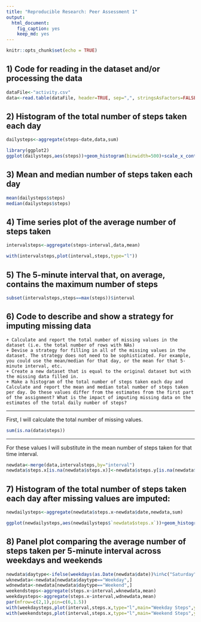 ```yaml
---
title: "Reproducible Research: Peer Assessment 1"
output: 
  html_document:
    fig_caption: yes
    keep_md: yes
---
```


```r
knitr::opts_chunk$set(echo = TRUE)
```

## 1) Code for reading in the dataset and/or processing the data

```r
dataFile<-"activity.csv"
data<-read.table(dataFile, header=TRUE, sep=",", stringsAsFactors=FALSE, dec=".")
```

## 2) Histogram of the total number of steps taken each day

```r
dailysteps<-aggregate(steps~date,data,sum)
```

```r
library(ggplot2)
ggplot(dailysteps,aes(steps))+geom_histogram(binwidth=500)+scale_x_continuous(minor_breaks = seq(1,25000,500),breaks = seq(0,25000,1000))+theme(axis.text.x=element_text(angle = 90, vjust = 0.5))
```

## 3) Mean and median number of steps taken each day

```r
mean(dailysteps$steps)
median(dailysteps$steps)
```

## 4) Time series plot of the average number of steps taken

``` r
intervalsteps<-aggregate(steps~interval,data,mean)
```

``` r
with(intervalsteps,plot(interval,steps,type="l"))
```

## 5) The 5-minute interval that, on average, contains the maximum number of steps
``` r
subset(intervalsteps,steps==max(steps))$interval
```

## 6) Code to describe and show a strategy for imputing missing data

    + Calculate and report the total number of missing values in the dataset (i.e. the total number of rows with NAs)
    + Devise a strategy for filling in all of the missing values in the dataset. The strategy does not need to be sophisticated. For example, you could use the mean/median for that day, or the mean for that 5-minute interval, etc.
    + Create a new dataset that is equal to the original dataset but with the missing data filled in.
    + Make a histogram of the total number of steps taken each day and Calculate and report the mean and median total number of steps taken per day. Do these values differ from the estimates from the first part of the assignment? What is the impact of imputing missing data on the estimates of the total daily number of steps?

***
First, I will calculate the total number of missing values.
``` r
sum(is.na(data$steps))
```
***
For these values I will substitute in the mean number of steps taken for that time interval.

``` r
newdata<-merge(data,intervalsteps,by="interval")
newdata$steps.x[is.na(newdata$steps.x)]<-newdata$steps.y[is.na(newdata$steps.x)]
```
## 7) Histogram of the total number of steps taken each day after missing values are imputed:
```r
newdailysteps<-aggregate(newdata$steps.x~newdata$date,newdata,sum)
```

```r
ggplot(newdailysteps,aes(newdailysteps$`newdata$steps.x`))+geom_histogram(binwidth=500)+scale_x_continuous(minor_breaks = seq(1,25000,500),breaks = seq(0,25000,1000))+theme(axis.text.x=element_text(angle = 90, vjust = 0.5))+xlab("steps")
```


## 8) Panel plot comparing the average number of steps taken per 5-minute interval across weekdays and weekends

``` r
newdata$daytype<-ifelse(weekdays(as.Date(newdata$date))%in%c("Saturday","Sunday"),"Weekend","Weekday")
wknewdata<-newdata[newdata$daytype=="Weekday",]
wdnewdata<-newdata[newdata$daytype=="Weekend",]
weekendsteps<-aggregate(steps.x~interval,wknewdata,mean)
weekdaysteps<-aggregate(steps.x~interval,wdnewdata,mean)
par(mfrow=c(2,1),pin=c(6,1.5))
with(weekdaysteps,plot(interval,steps.x,type="l",main="Weekday Steps",ylab = "steps"))
with(weekendsteps,plot(interval,steps.x,type="l",main="Weekend Steps",ylab = "steps"))
```
